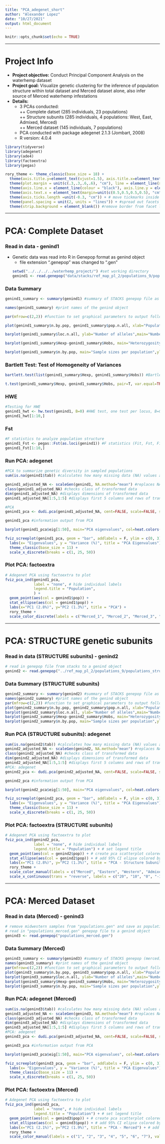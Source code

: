 ```yaml
---
title: "PCA_adegenet_short"
author: "Alexander Lopez"
date: "10/27/2021"
output: html_document
---
```


```r
knitr::opts_chunk$set(echo = TRUE)
```

***
# **Project Info**  
- **Project objective:** Conduct Principal Component Analysis on the waterhemp dataset  
- **Project goal:** Visualize genetic clustering for the inference of population structure within total dataset and Merced dataset alone, also infer source of Merced waterhemp infestations  
- **Details:**  
  + 3 PCAs conducted:  
    ++ Complete datset (285 individuals, 23 populations)  
    ++ Structure subunits (285 individuals, 4 populations: West, East, Admixed, Merced)  
    ++ Merced dataset (145 individuals, 7 populations)  
  + PCA conducted with package adegenet 2.1.3 (Jombart, 2008)  
  + R version: 4.0.4  

```r
library(tidyverse)
library(adegenet)
library(ade4)
library(factoextra)
library(pegas)

rory_theme <- theme_classic(base_size = 18) + 
  theme(axis.title.y=element_text(vjust=1.5), axis.title.x=element_text(vjust=0.2)) + #adjust axis title position
  theme(plot.margin = unit(c(.3,.3,.6,.6), "cm"), line = element_line(size = 1.25)) + #adjust plot margins and line element size
  theme(axis.line.x = element_line(colour = "black"), axis.line.y = element_line(colour = "black")) + #draw x and y axes
  theme(axis.text.x = element_text(margin=unit(c(0.5,0.5,0.5,0.5), "cm")), axis.text.y = element_text(margin=unit(c(0.5,0.5,0.5,0.5), "cm"))) + #put margins around axis labels so that nothing overlaps
  theme(axis.ticks.length =unit(-0.3, "cm")) + # move tickmarks inside the axes
  theme(panel.spacing = unit(2, units = "lines")) + #spread out facets
  theme(strip.background = element_blank()) #remove border from facet labels
```
***  
  
# **PCA: Complete Dataset**
### **Read in data - genind1**  
- Genetic data was read into R in Genepop format as genind object  
  - file extension ".genepop" was changed to ".gen"  
```r
setwd("../../../../waterhemp_project/") #set working directory
genind1 <- read.genepop("data/stacks/ref_map_pl_2/populations_9/populations.gen") #read in genepop file from STACKS to a genind object
```

### **Data Summary**  
```r
genind1_summary <- summary(genind1) #summary of STACKS genepop file as genind object

names(genind1_summary) #print names of the genind object

par(mfrow=c(2,2)) #function to set graphical parameters to output following plots like a facet with 2 rows and 2 columns

plot(genind1_summary$n.by.pop, genind1_summary$pop.n.all, xlab="Population sample size", ylab="Number of alleles",main="Alleles numbers and sample sizes",type="p") #plot of genind object summary displaying scatterplot of allele numbers to population sample size 

barplot(genind1_summary$loc.n.all, ylab="Number of alleles",main="Number of alleles per locus") #barplot of genind object summary displaying the number of alleles at each locus

barplot(genind1_summary$Hexp-genind1_summary$Hobs, main="Heterozygosity: expected-observed",ylab="Hexp - Hobs") #barplot of genind object summary displaying the difference between expected and observed heterozygosity

barplot(genind1_summary$n.by.pop, main="Sample sizes per population",ylab="Number of genotypes",las=3) #barplot of genind object summmary displaying population sample sizes
```

### **Bartlett Test: Test of Homogeneity of Variances**
```r
bartlett.test(list(genind1_summary$Hexp, genind1_summary$Hobs)) #Bartlett Test of Homogeneity of Variances, Performs Bartlett's test of the null that the variances in each of the groups (samples) are the same

t.test(genind1_summary$Hexp, genind1_summary$Hobs, pair=T, var.equal=TRUE, alter="greater") #Paired t-test to determine if observed and expected heterozygosity are the same
```

### **HWE**
```r
#Testing for HWE
genind1_hwt <- hw.test(genind1, B=0) #HWE test, one test per locus, B=0 is parametric version
genind1_hwt[1:10,]
```

### **Fst**
```r
#F statistics to analyze population structure
genind1_Fst <- pegas::Fst(as.loci(genind1)) #F statistics (Fit, Fst, Fis) per locus
genind1_Fst[1:10,]
```

### **Run PCA: adegenet**
```r
#PCA to summarize genetic diversity in sampled populations
sum(is.na(genind1$tab)) #calculates how many missing data (NA) values are present in data, missing data needs to be replaced

genind1_adjusted_NA <- scaleGen(genind1, NA.method="mean") #replaces NA values with mean allele frequency
class(genind1_adjusted_NA) #checks class of transformed data
dim(genind1_adjusted_NA) #displays dimensions of transformed data
genind1_adjusted_NA[1:5,1:5] #displays first 5 columns and rows of transformed data

#PCA
genind1_pca <- dudi.pca(genind1_adjusted_NA, cent=FALSE, scale=FALSE, scannf=FALSE, nf=3) #compute PCA of transformed genind1 data adjusted to replace NA values with mean allele frequency 

genind1_pca #information output from PCA

barplot(genind1_pca$eig[1:50], main="PCA eigenvalues", col=heat.colors(50)) #barplot displaying first 50 eigenvalues computed from PCA

fviz_screeplot(genind1_pca, geom = "bar", addlabels = F, ylim = c(0, 3), ncp=50) + #visualize eigenvector screeplot
  labs(x= "Eigenvalues", y = "Variance (%)", title = "PCA Eigenvalues") +
  theme_classic(base_size = 11) +
  scale_x_discrete(breaks = c(1, 25, 50))
```

### **Plot PCA: factoextra**
```r
# Adegenet PCA using factoextra to plot
fviz_pca_ind(genind1_pca,
             label = "none", # hide individual labels
             legend.title = "Population",
             ) +
  geom_point(aes(col = genind1$pop)) +
  stat_ellipse(aes(col = genind1$pop)) +
  labs(x="PC1 (2.8%)", y="PC2 (1.3%)", title = "PCA") +
  rory_theme +
  scale_color_discrete(labels = c("Merced_1", "Merced_2", "Merced_3", "Merced_4", "Merced_5", "Merced_6", "Merced_7", "PEK", "AUR", "SCF", "DEL", "MC", "VGO", "AAF", "KANK", "CHE", "JCK", "TR", "STW", "PCL", "DMD", "KEY", "GTY"))
```
***  
  
# **PCA: STRUCTURE genetic subunits**  
### **Read in data (STRUCTURE subunits) - genind2**
```r
# read in genepop file from stacks to a genind object
genind2 <- read.genepop("../ref_map_pl_2/populations_9/populations_structure_subunits.gen")  #read in genepop file from STACKS to a genind object
```

### **Data Summary (STRUCTURE subunits)**  
```r
genind2_summary <- summary(genind2) #summary of STACKS genepop file as genind object
names(genind2_summary) #print names of the genind object
par(mfrow=c(2,2)) #function to set graphical parameters to output following plots like a facet with 2 rows and 2 columns
plot(genind2_summary$n.by.pop, genind2_summary$pop.n.all, xlab="Population sample size", ylab="Number of alleles",main="Alleles numbers and sample sizes",type="p") #plot of genind object summary displaying scatterplot of allele numbers to population sample size
barplot(genind2_summary$loc.n.all, ylab="Number of alleles",main="Number of alleles per locus") #barplot of genind object summary displaying the number of alleles at each locus
barplot(genind2_summary$Hexp-genind2_summary$Hobs, main="Heterozygosity: expected-observed",ylab="Hexp - Hobs") #barplot of genind object summary displaying the difference between expected and observed heterozygosity
barplot(genind2_summary$n.by.pop, main="Sample sizes per population",ylab="Number of genotypes",las=3) #barplot of genind object summmary displaying population sample sizes
```

### **Run PCA (STRUCTURE subunits): adegenet**  
```r
sum(is.na(genind2$tab)) #calculates how many missing data (NA) values are present in data, missing data needs to be replaced
genind2_adjusted_NA <- scaleGen(genind2, NA.method="mean") #replaces NA values with mean allele frequency
class(genind2_adjusted_NA) #checks class of transformed data
dim(genind2_adjusted_NA) #displays dimensions of transformed data
genind2_adjusted_NA[1:5,1:5] #displays first 5 columns and rows of transformed data
#PCA: adegenet
genind2_pca <- dudi.pca(genind2_adjusted_NA, cent=FALSE, scale=FALSE, scannf=FALSE, nf=3) #compute PCA of transformed genind1 data adjusted to replace NA values with mean allele frequency

genind2_pca #information output from PCA

barplot(genind2_pca$eig[1:50], main="PCA eigenvalues", col=heat.colors(50)) #barplot displaying first 50 eigenvalues computed from PCA

fviz_screeplot(genind2_pca, geom = "bar", addlabels = F, ylim = c(0, 3), ncp=50) + #visualize eigenvector screeplot
  labs(x= "Eigenvalues", y = "Variance (%)", title = "PCA Eigenvalues") +
  theme_classic(base_size = 11) +
  scale_x_discrete(breaks = c(1, 25, 50))
```

### **Plot PCA: factoextra (STRUCTURE subunits)**  
```r
# Adegenet PCA using factoextra to plot
fviz_pca_ind(genind2_pca,
             label = "none", # hide individual labels
             legend.title = "Population") + # set legend title
  geom_point(aes(col = genind2$pop)) + # create pca scatterplot colored by population
  stat_ellipse(aes(col = genind2$pop)) + # add 95% CI elipse colored by population
  labs(x="PC1 (2.8%)", y="PC2 (1.3%)", title = "PCA - Structure Subunits") + # add axis labels
  rory_theme +
  scale_color_manual(labels = c("Merced", "Eastern", "Western", "Admixed"), values = c("green", "blue", "red", "purple")) + # add population legend labels and colors 
  scale_x_continuous(trans = "reverse", labels = c("20", "10", "0", "-10", "-20", "-30")) #reverse x-axis to match previous pca plots and adjust tick labels
```
***  
  
# **PCA: Merced Dataset**
### **Read in data (Merced) - genind3**
```r
# remove midwestern samples from "populations.gen" and save as populations_merced.gen
# read in "populations_merced.gen" genepop file to a genind object
genind3 <- read.genepop("populations_merced.gen")
```

### **Data Summary (Merced)**
```r
genind3_summary <- summary(genind3) #summary of STACKS genepop (merced) file as genind object
names(genind3_summary) #print names of the genind object
par(mfrow=c(2,2)) #function to set graphical parameters to output following plots like a facet with 2 rows and 2 columns
plot(genind3_summary$n.by.pop, genind3_summary$pop.n.all, xlab="Population sample size", ylab="Number of alleles",main="Alleles numbers and sample sizes",type="p") #plot of genind object summary displaying scatterplot of allele numbers to population sample size
barplot(genind3_summary$loc.n.all, ylab="Number of alleles",main="Number of alleles per locus") #barplot of genind object summary displaying the number of alleles at each locus
barplot(genind3_summary$Hexp-genind3_summary$Hobs, main="Heterozygosity: expected-observed",ylab="Hexp - Hobs") #barplot of genind object summary displaying the difference between expected and observed heterozygosity
barplot(genind3_summary$n.by.pop, main="Sample sizes per population",ylab="Number of genotypes",las=3) #barplot of genind object summmary displaying population sample sizes
```

### **Run PCA: adegenet (Merced)**
```r
sum(is.na(genind3$tab)) #calculates how many missing data (NA) values are present in data, missing data needs to be replaced
genind3_adjusted_NA <- scaleGen(genind3, NA.method="mean") #replaces NA values with mean allele frequency
class(genind3_adjusted_NA) #checks class of transformed data
dim(genind3_adjusted_NA) #displays dimensions of transformed data
genind3_adjusted_NA[1:5,1:5] #displays first 5 columns and rows of transformed data
#PCA: adegenet
genind3_pca <- dudi.pca(genind3_adjusted_NA, cent=FALSE, scale=FALSE, scannf=FALSE, nf=3) #compute PCA of transformed genind3 data adjusted to replace NA values with mean allele frequency

genind3_pca #information output from PCA

barplot(genind3_pca$eig[1:50], main="PCA eigenvalues", col=heat.colors(50)) #barplot displaying first 50 eigenvalues computed from PCA

fviz_screeplot(genind3_pca, geom = "bar", addlabels = F, ylim = c(0, 3), ncp=50) + #visualize eigenvector screeplot
  labs(x= "Eigenvalues", y = "Variance (%)", title = "PCA Eigenvalues") +
  theme_classic(base_size = 11) +
  scale_x_discrete(breaks = c(1, 25, 50))
```

### **Plot PCA: factoextra (Merced)**
```r
# Adegenet PCA using factoextra to plot
fviz_pca_ind(genind3_pca,
             label = "none", # hide individual labels
             legend.title = "Population") + # set legend title
  geom_point(aes(col = genind3$pop)) + # create pca scatterplot colored by population
  stat_ellipse(aes(col = genind3$pop)) + # add 95% CI elipse colored by population
  labs(x="PC1 (2.1%)", y="PC2 (1.9%)", title = "PCA - Merced") + # add axis labels
  rory_theme +
  scale_color_manual(labels = c("1", "2", "3", "4", "5", "6", "7"), values = funky(7)) # add population legend labels and colors 
```








